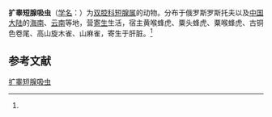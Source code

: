 {{Speciesbox
| name = 扩睾短腺吸虫
| status = 
| status_system = 
| image = 
| genus = Brachylecithum
| species = magnitestium
| authority = (Layman, 1922)<ref name='id9906'>{{cite web| url =http://www.bioinfo.cn/db05/BjdwSpecies.php?action=view&id=9906| title =扩睾短腺吸虫| work =《中国动物物种编目数据库》| publisher =中国科学院微生物研究所| author =中国科学院动物研究所| accessdate =2009-04-16| deadurl =yes| archiveurl =https://web.archive.org/web/20160305052615/http://www.bioinfo.cn/db05/BjdwSpecies.php?action=view&id=9906| archivedate =2016-03-05}}</ref>
}}

'''扩睾短腺吸虫'''（[[学名|学名]]：{{lang|la|''Brachylecithum magnitestium''}}）为[[双腔科|双腔科]][[短腺属|短腺属]]的动物。分布于俄罗斯罗斯托夫以及[[中国大陆|中国大陆]]的[[海南|海南]]、[[云南|云南]]等地，营[[寄生|寄生]]生活，宿主黄喉蜂虎、粟头蜂虎、粟喉蜂虎、古铜色卷尾、高山旋木雀、山麻雀，寄生于肝脏。<ref name='id9906'/>

== 参考文献 ==
{{reflist}}

{{Wikispecies|Brachylecithum magnitestium}}

[[Category:短腺属|扩睾短腺吸虫]]


{{吸虫小作品}}